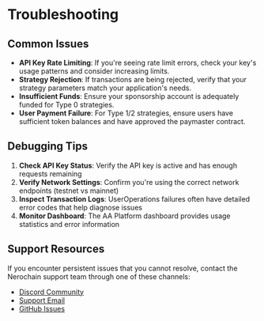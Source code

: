 

# Troubleshooting

## Common Issues

- **API Key Rate Limiting**: If you're seeing rate limit errors, check your key's usage patterns and consider increasing limits.
- **Strategy Rejection**: If transactions are being rejected, verify that your strategy parameters match your application's needs.
- **Insufficient Funds**: Ensure your sponsorship account is adequately funded for Type 0 strategies.
- **User Payment Failure**: For Type 1/2 strategies, ensure users have sufficient token balances and have approved the paymaster contract.

## Debugging Tips

1. **Check API Key Status**: Verify the API key is active and has enough requests remaining
2. **Verify Network Settings**: Confirm you're using the correct network endpoints (testnet vs mainnet)
3. **Inspect Transaction Logs**: UserOperations failures often have detailed error codes that help diagnose issues
4. **Monitor Dashboard**: The AA Platform dashboard provides usage statistics and error information

## Support Resources

If you encounter persistent issues that you cannot resolve, contact the Nerochain support team through one of these channels:

- [Discord Community](https://discord.gg/nerochain)
- [Support Email](mailto:support@nerochain.io)
- [GitHub Issues](https://github.com/nerochain)



<PageFeedback path="/en/developer-tools/aa-platform/troubleshooting" />
